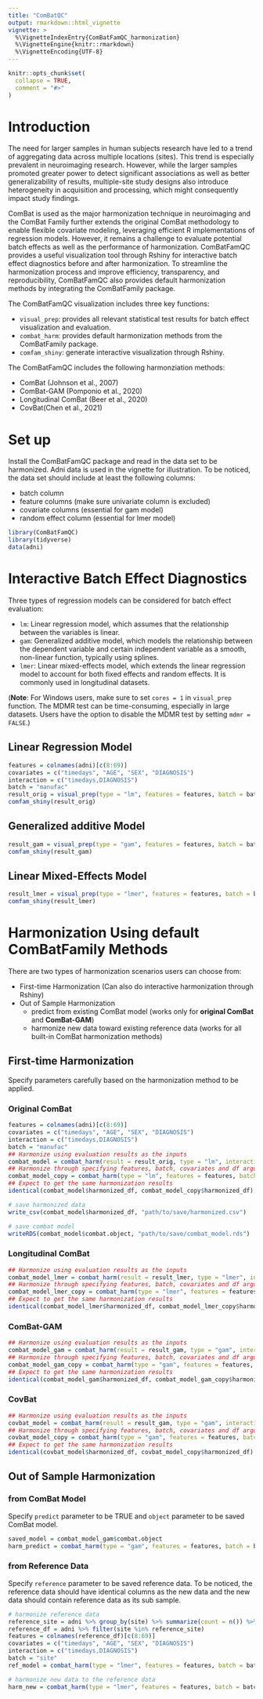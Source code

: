 ```yaml
---
title: "ComBatQC"
output: rmarkdown::html_vignette
vignette: >
  %\VignetteIndexEntry{ComBatFamQC_harmonization}
  %\VignetteEngine{knitr::rmarkdown}
  %\VignetteEncoding{UTF-8}
---
```


```r
knitr::opts_chunk$set(
  collapse = TRUE,
  comment = "#>"
)
```

# Introduction

The need for larger samples in human subjects research have led to a trend of aggregating data across multiple locations (sites). This trend is especially prevalent in neuroimaging research. However, while the larger samples promoted greater power to detect significant associations as well as better generalizability of results, multiple-site study designs also introduce heterogeneity in acquisition and processing, which might consequently impact study findings.

ComBat is used as the major harmonization technique in neuroimaging and the ComBat Family further extends the original ComBat methodology to enable flexible covariate modeling, leveraging efficient R implementations of regression models. However, it remains a challenge to evaluate potential batch effects as well as the performance of harmonization. ComBatFamQC provides a useful visualization tool through Rshiny for interactive batch effect diagnostics before and after harmonization. To streamline the harmonization process and improve efficiency, transparency, and reproducibility, ComBatFamQC also provides default harmonization methods by integrating the ComBatFamily package.

The ComBatFamQC visualization includes three key functions:

-   `visual_prep`: provides all relevant statistical test results for batch effect visualization and evaluation.
-   `combat_harm`: provides default harmonization methods from the ComBatFamily package.
-   `comfam_shiny`: generate interactive visualization through Rshiny.

The ComBatFamQC includes the following harmonziation methods:

-   ComBat (Johnson et al., 2007)
-   ComBat-GAM (Pomponio et al., 2020)
-   Longitudinal ComBat (Beer et al., 2020)
-   CovBat(Chen et al., 2021)


# Set up

Install the ComBatFamQC package and read in the data set to be harmonized. Adni data is used in the vignette for illustration. To be noticed, the data set should include at least the following columns:

-   batch column
-   feature columns (make sure univariate column is excluded)
-   covariate columns (essential for gam model)
-   random effect column (essential for lmer model)

```r
library(ComBatFamQC)
library(tidyverse)
data(adni)
```

# Interactive Batch Effect Diagnostics

Three types of regression models can be considered for batch effect evaluation:

-   `lm`: Linear regression model, which assumes that the relationship between the variables is linear.
-   `gam`: Generalized additive model, which models the relationship between the dependent variable and certain independent variable as a smooth, non-linear function, typically using splines.
-   `lmer`: Linear mixed-effects model, which extends the linear regression model to account for both fixed effects and random effects. It is commonly used in longitudinal datasets.

(**Note**: For Windows users, make sure to set `cores = 1` in `visual_prep` function. The MDMR test can be time-consuming, especially in large datasets. Users have the option to disable the MDMR test by setting `mdmr = FALSE`.)

## Linear Regression Model

```r
features = colnames(adni)[c(8:69)]
covariates = c("timedays", "AGE", "SEX", "DIAGNOSIS")
interaction = c("timedays,DIAGNOSIS")
batch = "manufac"
result_orig = visual_prep(type = "lm", features = features, batch = batch, covariates = covariates, interaction = interaction, smooth = NULL, random = NULL, df = adni)
comfam_shiny(result_orig)
```

## Generalized additive Model

```r
result_gam = visual_prep(type = "gam", features = features, batch = batch, covariates = covariates, interaction = interaction, smooth_int_type = "linear", smooth = "AGE", df = adni)
comfam_shiny(result_gam)
```

## Linear Mixed-Effects Model

```r
result_lmer = visual_prep(type = "lmer", features = features, batch = batch, covariates = covariates, interaction = interaction, smooth = NULL, random = "subid", df = adni)
comfam_shiny(result_lmer)
```

# Harmonization Using default ComBatFamily Methods

There are two types of harmonization scenarios users can choose from:

-   First-time Harmonization (Can also do interactive harmonization through Rshiny)
-   Out of Sample Harmonization
    -   predict from existing ComBat model (works only for **original ComBat** and **ComBat-GAM**)
    -   harmonize new data toward existing reference data (works for all built-in ComBat harmonization methods)

## First-time Harmonization

Specify parameters carefully based on the harmonization method to be applied.

### Original ComBat
```r
features = colnames(adni)[c(8:69)]
covariates = c("timedays", "AGE", "SEX", "DIAGNOSIS")
interaction = c("timedays,DIAGNOSIS")
batch = "manufac"
## Harmonize using evaluation results as the inputs
combat_model = combat_harm(result = result_orig, type = "lm", interaction = interaction, smooth = NULL, random = NULL, df = adni)
## Harmonize through specifying features, batch, covariates and df arguments
combat_model_copy = combat_harm(type = "lm", features = features, batch = batch, covariates = covariates, interaction = interaction, smooth = NULL, random = NULL, df = adni)
## Expect to get the same harmonization results
identical(combat_model$harmonized_df, combat_model_copy$harmonized_df)

# save harmonized data
write_csv(combat_model$harmonized_df, "path/to/save/harmonized.csv")

# save combat model
writeRDS(combat_model$combat.object, "path/to/save/combat_model.rds")
```

### Longitudinal ComBat
```r
## Harmonize using evaluation results as the inputs
combat_model_lmer = combat_harm(result = result_lmer, type = "lmer", interaction = interaction, smooth = NULL, random = "subid", df = adni)
## Harmonize through specifying features, batch, covariates and df arguments
combat_model_lmer_copy = combat_harm(type = "lmer", features = features, batch = batch, covariates = covariates, interaction = interaction, smooth = NULL, random = "subid", df = adni)
## Expect to get the same harmonization results
identical(combat_model_lmer$harmonized_df, combat_model_lmer_copy$harmonized_df)
```

### ComBat-GAM
```r
## Harmonize using evaluation results as the inputs
combat_model_gam = combat_harm(result = result_gam, type = "gam", interaction = interaction, smooth = "AGE", smooth_int_type = "linear", df = adni)
## Harmonize through specifying features, batch, covariates and df arguments
combat_model_gam_copy = combat_harm(type = "gam", features = features, batch = batch, covariates = covariates, interaction = interaction, smooth = "AGE", smooth_int_type = "linear", df = adni)
## Expect to get the same harmonization results
identical(combat_model_gam$harmonized_df, combat_model_gam_copy$harmonized_df)
```

### CovBat
```r
## Harmonize using evaluation results as the inputs
covbat_model = combat_harm(result = result_gam, type = "gam", interaction = interaction, smooth = "AGE", smooth_int_type = "linear", df = adni, family = "covfam")
## Harmonize through specifying features, batch, covariates and df arguments
covbat_model_copy = combat_harm(type = "gam", features = features, batch = batch, covariates = covariates, interaction = interaction, smooth_int_type = "linear", smooth = "AGE", df = adni, family = "covfam")
## Expect to get the same harmonization results
identical(covbat_model$harmonized_df, covbat_model_copy$harmonized_df)
```

## Out of Sample Harmonization

### from ComBat Model

Specify `predict` parameter to be TRUE and `object` parameter to be saved ComBat model.

```r
saved_model = combat_model_gam$combat.object
harm_predict = combat_harm(type = "gam", features = features, batch = batch, covariates = covariates, interaction = interaction, smooth_int_type = "linear", smooth = "AGE", df = adni %>% head(1000), predict = TRUE, object = saved_model)
```

### from Reference Data

Specify `reference` parameter to be saved reference data. To be noticed, the reference data should have identical columns as the new data and the new data should contain reference data as its sub sample.

```r
# harmonize reference data
reference_site = adni %>% group_by(site) %>% summarize(count = n()) %>% arrange(desc(count)) %>% pull(site) %>% head(30)
reference_df = adni %>% filter(site %in% reference_site)
features = colnames(reference_df)[c(8:69)]
covariates = c("timedays", "AGE", "SEX", "DIAGNOSIS")
interaction = c("timedays,DIAGNOSIS")
batch = "site"
ref_model = combat_harm(type = "lmer", features = features, batch = batch, covariates = covariates, interaction = interaction, smooth = NULL, random = "subid", df = reference_df)

# harmonize new data to the reference data
harm_new = combat_harm(type = "lmer", features = features, batch = batch, covariates = covariates, interaction = interaction, smooth = NULL, random = "subid", df = adni, reference = ref_model$harmonized_df)
```